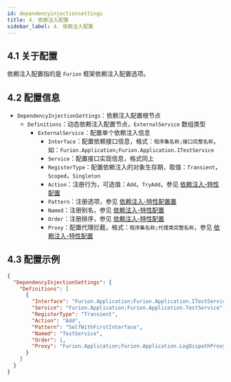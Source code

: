 ```yaml
---
id: dependencyinjectionsettings
title: 4. 依赖注入配置
sidebar_label: 4. 依赖注入配置
---
```


## 4.1 关于配置

依赖注入配置指的是 `Furion` 框架依赖注入配置选项。

## 4.2 配置信息

- `DependencyInjectionSettings`：依赖注入配置根节点
  - `Definitions`：动态依赖注入配置节点，`ExternalService` 数组类型
    - `ExternalService`：配置单个依赖注入信息
      - `Interface`：配置依赖接口信息，格式：`程序集名称;接口完整名称`，如：`Furion.Application;Furion.Application.ITestService`
      - `Service`：配置接口实现信息，格式同上
      - `RegisterType`：配置依赖注入的对象生存期，取值：`Transient`，`Scoped`，`Singleton`
      - `Action`：注册行为，可选值：`Add`，`TryAdd`，参见 [依赖注入-特性配置](../dependency-injection#128-injection-特性配置)
      - `Pattern`：注册选项，参见 [依赖注入-特性配置置](../dependency-injection#128-injection-特性配置)
      - `Named`：注册别名，参见 [依赖注入-特性配置](../dependency-injection#128-injection-特性配置)
      - `Order`：注册排序，参见 [依赖注入-特性配置](../dependency-injection#128-injection-特性配置)
      - `Proxy`：配置代理拦截，格式：`程序集名称;代理类完整名称`，参见 [依赖注入-特性配置](../dependency-injection#128-injection-特性配置)

## 4.3 配置示例

```json
{
  "DependencyInjectionSettings": {
    "Definitions": [
      {
        "Interface": "Furion.Application;Furion.Application.ITestService",
        "Service": "Furion.Application;Furion.Application.TestService",
        "RegisterType": "Transient",
        "Action": "Add",
        "Pattern": "SelfWithFirstInterface",
        "Named": "TestService",
        "Order": 1,
        "Proxy": "Furion.Application;Furion.Application.LogDispathProxy"
      }
    ]
  }
}
```
